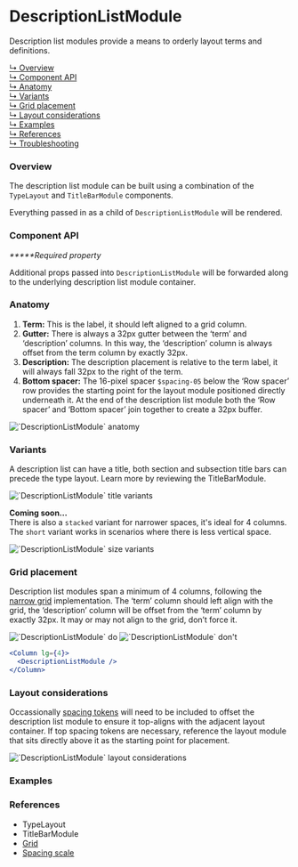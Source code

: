 





# DescriptionListModule

Description list modules provide a means to orderly layout terms and definitions.

[↳ Overview](#overview)  
[↳ Component API](#component-api)  
[↳ Anatomy](#anatomy)  
[↳ Variants](#variants)  
[↳ Grid placement](#grid-placement)  
[↳ Layout considerations](#layout-considerations)  
[↳ Examples](#examples)  
[↳ References](#references)  
[↳ Troubleshooting](#troubleshooting)

### Overview

The description list module can be built using a combination of the <LinkTo kind="components-typelayout" story="default">`TypeLayout`</LinkTo> and <LinkTo kind="layout-modules-titlebarmodule" story="default">`TitleBarModule`</LinkTo> components.

Everything passed in as a child of `DescriptionListModule` will be rendered.

<Canvas>
  <Story
    id="layout-modules-descriptionlistmodule--default"
    parameters={parameters}
  />
</Canvas>

### Component API

<ArgsTable />

_**\***Required property_

Additional props passed into `DescriptionListModule` will be forwarded along to the underlying description list module container.

### Anatomy

1. **Term:** This is the label, it should left aligned to a grid column.
2. **Gutter:** There is always a 32px gutter between the ‘term’ and ‘description’ columns. In this way, the ‘description’ column is always offset from the term column by exactly 32px.
3. **Description:** The description placement is relative to the term label, it will always fall 32px to the right of the term.
4. **Bottom spacer:** The 16-pixel spacer `$spacing-05` below the ‘Row spacer’ row provides the starting point for the layout module positioned directly underneath it. At the end of the description list module both the ‘Row spacer’ and ‘Bottom spacer’ join together to create a 32px buffer.

<img alt="`DescriptionListModule` anatomy" src={anatomy} />

### Variants

A description list can have a title, both section and subsection title bars can precede the type layout. Learn more by reviewing the <LinkTo kind="layout-modules-titlebarmodule" story="default" > TitleBarModule. </LinkTo>

<img alt="`DescriptionListModule` title variants" src={variants} />
<Source id="layout-modules-descriptionlistmodule--variant" />

**Coming soon...**  
There is also a `stacked` variant for narrower spaces, it's ideal for 4 columns.  
The `short` variant works in scenarios where there is less vertical space.

<img alt="`DescriptionListModule` size variants" src={sizeVariants} />

### Grid placement

Description list modules span a minimum of 4 columns, following the [narrow grid](https://react.carbondesignsystem.com/?path=/docs/grid--narrow) implementation. The ‘term’ column should left align with the grid, the ‘description’ column will be offset from the ‘term’ column by exactly 32px. It may or may not align to the grid, don’t force it.

<Row>
  <Column>
    <img alt="`DescriptionListModule` do" src={doImage} />
  </Column>

  <Column>
    <img alt="`DescriptionListModule` don't" src={dont} />
  </Column>
</Row>

```jsx
<Column lg={4}>
  <DescriptionListModule />
</Column>
```

### Layout considerations

Occassionally [spacing tokens](https://carbondesignsystem.com/guidelines/spacing/overview#spacing-scale) will need to be included to offset the description list module to ensure it top-aligns with the adjacent layout container. If top spacing tokens are necessary, reference the layout module that sits directly above it as the starting point for placement.

<img
  alt="`DescriptionListModule` layout considerations"
  src={layoutConsiderations}
/>

### Examples

<Row>
  <Detail />
  <Overview />
</Row>

### References

- <LinkTo kind="components-typelayout" story="default">
    TypeLayout
  </LinkTo>
- <LinkTo kind="layout-modules-titlebarmodule" story="default">
    TitleBarModule
  </LinkTo>
- [Grid](https://react.carbondesignsystem.com/?path=/docs/grid--narrow)
- [Spacing scale](https://carbondesignsystem.com/guidelines/spacing/overview#spacing-scale)

<Troubleshooting />
